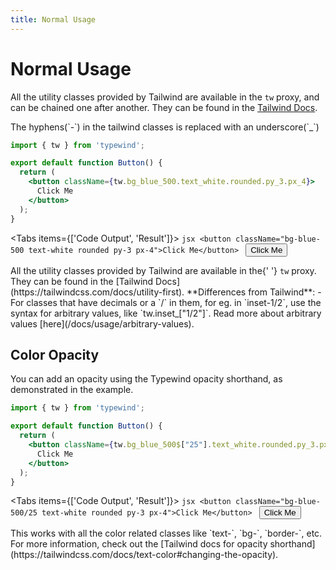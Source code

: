 ```yaml
---
title: Normal Usage
---
```



# Normal Usage

All the utility classes provided by Tailwind are available in the `tw` proxy, and can be chained one after another. They can be found in the [Tailwind Docs](https://tailwindcss.com/docs/utility-first).

<Callout type="info">
  The hyphens(`-`) in the tailwind classes is replaced with an underscore(`_`)
</Callout>

```jsx
import { tw } from 'typewind';

export default function Button() {
  return (
    <button className={tw.bg_blue_500.text_white.rounded.py_3.px_4}>
      Click Me
    </button>
  );
}
```

<Tabs items={['Code Output', 'Result']}>
  <Tab>
    ```jsx
    <button className="bg-blue-500 text-white rounded py-3 px-4">Click Me</button>
    ```
  </Tab>
  <Tab>
    <CodeOutput>
      <button className="bg-blue-500 text-white rounded py-3 px-4">Click Me</button>
    </CodeOutput>
  </Tab>
</Tabs>

<Callout type="info">
  All the utility classes provided by Tailwind are available in the{' '}
  <code>tw</code> proxy. They can be found in the [Tailwind
  Docs](https://tailwindcss.com/docs/utility-first).
</Callout>

<Callout emoji="⚠️">
  **Differences from Tailwind**: - For classes that have decimals or a `/` in
  them, for eg. in `inset-1/2`, use the syntax for arbitrary values, like
  `tw.inset_["1/2"]`. Read more about arbitrary values
  [here](/docs/usage/arbitrary-values).
</Callout>

## Color Opacity
You can add an opacity using the Typewind opacity shorthand, as demonstrated in the example.

```jsx
import { tw } from 'typewind';

export default function Button() {
  return (
    <button className={tw.bg_blue_500$["25"].text_white.rounded.py_3.px_4}>
      Click Me
    </button>
  );
}
```

<Tabs items={['Code Output', 'Result']}>
  <Tab>
    ```jsx
    <button className="bg-blue-500/25 text-white rounded py-3 px-4">Click Me</button>
    ```
  </Tab>
  <Tab>
    <CodeOutput>
      <button className="bg-blue-500/25 text-white rounded py-3 px-4">Click Me</button>
    </CodeOutput>
  </Tab>
</Tabs>

<Callout type="info">
This works with all the color related classes like `text-`, `bg-`, `border-`, etc. For more information, check out the [Tailwind docs for opacity shorthand](https://tailwindcss.com/docs/text-color#changing-the-opacity).
</Callout>
